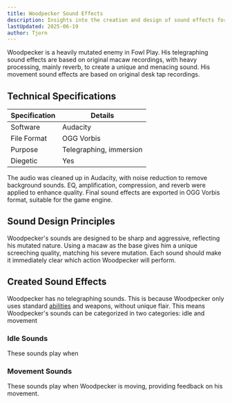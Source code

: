 ```yaml
---
title: Woodpecker Sound Effects
description: Insights into the creation and design of sound effects for Woodpecker in Fowl Play
lastUpdated: 2025-06-19
author: Tjorn
---
```



Woodpecker is a heavily mutated enemy in Fowl Play. His telegraphing sound effects are based on original macaw recordings, with heavy processing, mainly reverb, to create a unique and menacing sound. His movement sound effects are based on original desk tap recordings.

## Technical Specifications

| Specification | Details                 |
| ------------- | ----------------------- |
| Software      | Audacity                |
| File Format   | OGG Vorbis              |
| Purpose       | Telegraphing, immersion |
| Diegetic      | Yes                     |

The audio was cleaned up in Audacity, with noise reduction to remove background sounds. EQ, amplification, compression, and reverb were applied to enhance quality. Final sound effects are exported in OGG Vorbis format, suitable for the game engine.

## Sound Design Principles

Woodpecker's sounds are designed to be sharp and aggressive, reflecting his mutated nature. Using a macaw as the base gives him a unique screeching quality, matching his severe mutation. Each sound should make it immediately clear which action Woodpecker will perform.

## Created Sound Effects

Woodpecker has no telegraphing sounds. This is because Woodpecker only uses standard [abilities](/fowl-play/art/sound/abilities) and weapons, without unique flair.
This means Woodpecker's sounds can be categorized in two categories: idle and movement

### Idle Sounds

These sounds play when

<AudioPlayer
  src="/sfx/enemies/woodpecker/random/woodpecker1.ogg"
  title="Idle Sound 1"
  description="Short sound of a macaw screeching."
/>
<AudioPlayer
  src="/sfx/enemies/woodpecker/random/woodpecker2.ogg"
  title="Idle Sound 2"
  description="Short sound of a macaw screeching."
/>
<AudioPlayer
  src="/sfx/enemies/woodpecker/random/woodpecker3.ogg"
  title="Idle Sound 3"
  description="Short sound of a macaw screeching."
/>
<AudioPlayer
  src="/sfx/enemies/woodpecker/random/woodpecker4.ogg"
  title="Idle Sound 4"
  description="Short sound of a macaw screeching."
/>

### Movement Sounds

These sounds play when Woodpecker is moving, providing feedback on his movement.

<AudioPlayer
  src="/sfx/enemies/woodpecker/walking.ogg"
  title="Walking Sound"
  description="Modified version of the Elder Centipede Walking Sound. Has been slowed down, since Woodpecker has to legs. Bass has been turned down, since the Woodpecker is smaller than the Elder Centipede."
/>
